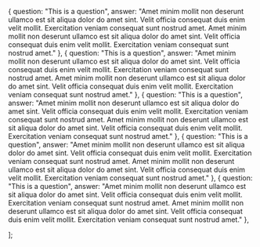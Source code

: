---
---

  {
    question: "This is a question",
    answer: "Amet minim mollit non deserunt ullamco est sit aliqua dolor do amet sint. Velit officia consequat duis enim velit mollit. Exercitation veniam consequat sunt nostrud amet. Amet minim mollit non deserunt ullamco est sit aliqua dolor do amet sint. Velit officia consequat duis enim velit mollit. Exercitation veniam consequat sunt nostrud amet."
  },
  {
    question: "This is a question",
    answer: "Amet minim mollit non deserunt ullamco est sit aliqua dolor do amet sint. Velit officia consequat duis enim velit mollit. Exercitation veniam consequat sunt nostrud amet. Amet minim mollit non deserunt ullamco est sit aliqua dolor do amet sint. Velit officia consequat duis enim velit mollit. Exercitation veniam consequat sunt nostrud amet."
  },
  {
    question: "This is a question",
    answer: "Amet minim mollit non deserunt ullamco est sit aliqua dolor do amet sint. Velit officia consequat duis enim velit mollit. Exercitation veniam consequat sunt nostrud amet. Amet minim mollit non deserunt ullamco est sit aliqua dolor do amet sint. Velit officia consequat duis enim velit mollit. Exercitation veniam consequat sunt nostrud amet."
  },
  {
    question: "This is a question",
    answer: "Amet minim mollit non deserunt ullamco est sit aliqua dolor do amet sint. Velit officia consequat duis enim velit mollit. Exercitation veniam consequat sunt nostrud amet. Amet minim mollit non deserunt ullamco est sit aliqua dolor do amet sint. Velit officia consequat duis enim velit mollit. Exercitation veniam consequat sunt nostrud amet."
  },
  {
    question: "This is a question",
    answer: "Amet minim mollit non deserunt ullamco est sit aliqua dolor do amet sint. Velit officia consequat duis enim velit mollit. Exercitation veniam consequat sunt nostrud amet. Amet minim mollit non deserunt ullamco est sit aliqua dolor do amet sint. Velit officia consequat duis enim velit mollit. Exercitation veniam consequat sunt nostrud amet."
  },
  
];
